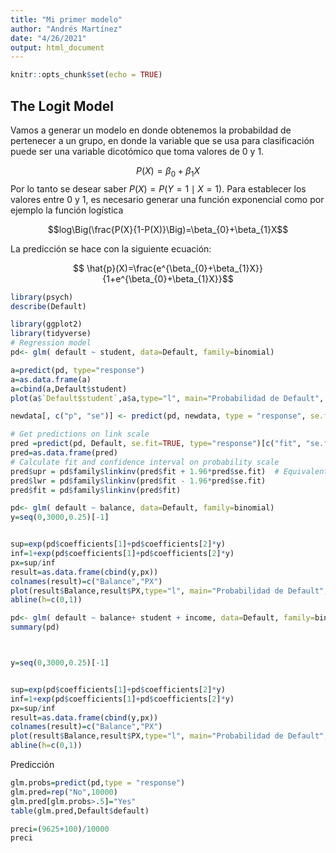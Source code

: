 ```yaml
---
title: "Mi primer modelo"
author: "Andrés Martínez"
date: "4/26/2021"
output: html_document
---
```


```r
knitr::opts_chunk$set(echo = TRUE)
```

## The Logit Model

Vamos a generar un modelo en donde obtenemos la probabildad de pertenecer a un grupo, en donde la variable que se usa para clasificación puede ser una variable dicotómico que toma valores de 0 y 1.

$$ P(X)=\beta_{0}+\beta_{1}X$$
Por lo tanto se desear saber $P(X)=P(Y=1\mid X=1)$. Para establecer los valores entre $0$ y $1$, es necesario generar una función exponencial como por ejemplo la función logística

$$log\Big(\frac{P(X}{1-P(X)}\Big)=\beta_{0}+\beta_{1}X$$

La predicción se hace con la siguiente ecuación:

$$ \hat{p}(X)=\frac{e^{\beta_{0}+\beta_{1}X}}{1+e^{\beta_{0}+\beta_{1}X}}$$


```r
library(psych)
describe(Default)
```



```r
library(ggplot2)
library(tidyverse)
# Regression model
pd<- glm( default ~ student, data=Default, family=binomial)

a=predict(pd, type="response")
a=as.data.frame(a)
a=cbind(a,Default$student)
plot(a$`Default$student`,a$a,type="l", main="Probabilidad de Default", xlab="Estudiante",ylab="P(X)")

newdata[, c("p", "se")] <- predict(pd, newdata, type = "response", se.fit = TRUE)[-3]

# Get predictions on link scale
pred =predict(pd, Default, se.fit=TRUE, type="response")[c("fit", "se.fit")]
pred=as.data.frame(pred)
# Calculate fit and confidence interval on probability scale
pred$upr = pd$family$linkinv(pred$fit + 1.96*pred$se.fit)  # Equivalent to pnorm(pred$fit + 1.96*pred$se.fit) for the probit link
pred$lwr = pd$family$linkinv(pred$fit - 1.96*pred$se.fit)
pred$fit = pd$family$linkinv(pred$fit)
```


```r
pd<- glm( default ~ balance, data=Default, family=binomial)
y=seq(0,3000,0.25)[-1]


sup=exp(pd$coefficients[1]+pd$coefficients[2]*y)
inf=1+exp(pd$coefficients[1]+pd$coefficients[2]*y)
px=sup/inf
result=as.data.frame(cbind(y,px))
colnames(result)=c("Balance","PX")
plot(result$Balance,result$PX,type="l", main="Probabilidad de Default", xlab="Balance",ylab="P(X)",ylim = c(0,1))
abline(h=c(0,1))
```


```r

pd<- glm( default ~ balance+ student + income, data=Default, family=binomial)
summary(pd)



y=seq(0,3000,0.25)[-1]


sup=exp(pd$coefficients[1]+pd$coefficients[2]*y)
inf=1+exp(pd$coefficients[1]+pd$coefficients[2]*y)
px=sup/inf
result=as.data.frame(cbind(y,px))
colnames(result)=c("Balance","PX")
plot(result$Balance,result$PX,type="l", main="Probabilidad de Default", xlab="Balance",ylab="P(X)",ylim = c(0,1))
abline(h=c(0,1))

```


Predicción

```r
glm.probs=predict(pd,type = "response")
glm.pred=rep("No",10000)
glm.pred[glm.probs>.5]="Yes"
table(glm.pred,Default$default) 


```

```r
preci=(9625+100)/10000
preci
```

